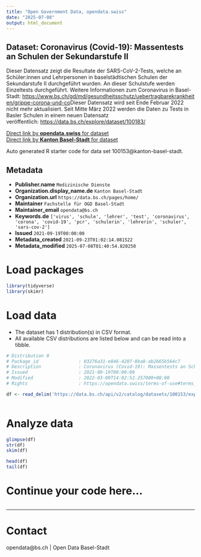 ```yaml
---
title: "Open Government Data, opendata.swiss"
date: "2025-07-08"
output: html_document
---
```


## Dataset: Coronavirus (Covid-19): Massentests an Schulen der Sekundarstufe II

Dieser Datensatz zeigt die Resultate der SARS-CoV-2-Tests, welche an Schüler:innen und Lehrpersonen in baselstädtischen Schulen der Sekundarstufe II durchgeführt wurden. An dieser Schulstufe werden Einzeltests durchgeführt. Weitere Informationen zum Coronavirus in Basel-Stadt: [https://www.bs.ch/gd/md/gesundheitsschutz/uebertragbarekrankheiten/grippe-corona-und-co](https://www.bs.ch/gd/md/gesundheitsschutz/uebertragbarekrankheiten/grippe-corona-und-co)Dieser Datensatz wird seit Ende Februar 2022 nicht mehr aktualisiert. Seit Mitte März 2022 werden die Daten zu Tests in Basler Schulen in einem neuen Datensatz veröffentlich: [https://data.bs.ch/explore/dataset/100183/](https://data.bs.ch/explore/dataset/100183/)

[Direct link by **opendata.swiss** for dataset](https://opendata.swiss/de/dataset/coronavirus-covid-19-massentests-an-schulen-der-sekundarstufe-ii)<br>
[Direct link by **Kanton Basel-Stadt** for dataset](https://data.bs.ch/explore/dataset/100153/)

Auto generated R starter code for data set 100153@kanton-basel-stadt.

## Metadata

- **Publisher.name** `Medizinische Dienste`
- **Organization.display_name.de** `Kanton Basel-Stadt`
- **Organization.url** `https://data.bs.ch/pages/home/`
- **Maintainer** `Fachstelle für OGD Basel-Stadt`
- **Maintainer_email** `opendata@bs.ch`
- **Keywords.de** `['virus', 'schule', 'lehrer', 'test', 'coronavirus', 'corona', 'covid-19', 'pcr', 'schulerin', 'lehrerin', 'schuler', 'sars-cov-2']`
- **Issued** `2021-09-19T00:00:00`
- **Metadata_created** `2021-09-23T01:02:14.081522`
- **Metadata_modified** `2025-07-08T01:40:54.820250`


# Load packages

```r

library(tidyverse)
library(skimr)

```

# Load data

-   The dataset has 1 distribution(s) in CSV format.
-   All available CSV distributions are listed below and can be read into a tibble.

```r

# Distribution 0
# Package_id               : 03276a31-e846-4207-8ba8-ab2665b564c7
# Description              : Coronavirus (Covid-19): Massentests an Schulen der Sekundarstufe II (csv)
# Issued                   : 2021-09-19T00:00:00
# Modified                 : 2022-03-09T14:02:52.257000+00:00
# Rights                   : https://opendata.swiss/terms-of-use#terms_by

df <- read_delim('https://data.bs.ch/api/v2/catalog/datasets/100153/exports/csv?use_labels=true')



```

# Analyze data

```r

glimpse(df)
str(df)
skim(df)

head(df)
tail(df)

```

# Continue your code here...

```r

```

------------------------------------------------------------------------

# Contact

opendata@bs.ch | Open Data Basel-Stadt
